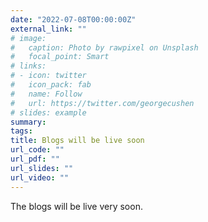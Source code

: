 ```yaml
---
date: "2022-07-08T00:00:00Z"
external_link: ""
# image:
#   caption: Photo by rawpixel on Unsplash
#   focal_point: Smart
# links:
# - icon: twitter
#   icon_pack: fab
#   name: Follow
#   url: https://twitter.com/georgecushen
# slides: example
summary: 
tags:
title: Blogs will be live soon
url_code: ""
url_pdf: ""
url_slides: ""
url_video: ""
---
```


The blogs will be live very soon.
